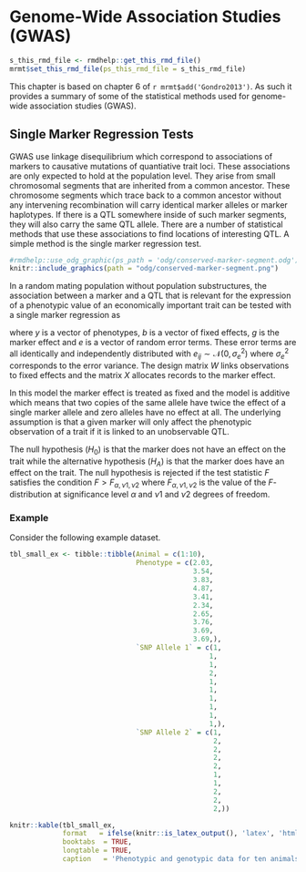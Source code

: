 # Genome-Wide Association Studies (GWAS) {#gwas}
```r
s_this_rmd_file <- rmdhelp::get_this_rmd_file()
mrmt$set_this_rmd_file(ps_this_rmd_file = s_this_rmd_file)
```

This chapter is based on chapter 6 of `r mrmt$add('Gondro2013')`. As such it provides a summary of some of the statistical methods used for genome-wide association studies (GWAS). 


## Single Marker Regression Tests
GWAS use linkage disequilibrium which correspond to associations of markers to causative mutations of quantiative trait loci. These associations are only expected to hold at the population level. They arise from small chromosomal segments that are inherited from a common ancestor. These chromosome segments which trace back to a common ancestor without any intervening recombination will carry identical marker alleles or marker haplotypes. If there is a QTL somewhere inside of such marker segments, they will also carry the same QTL allele. There are a number of statistical methods that use these associations to find locations of interesting QTL. A simple method is the single marker regression test. 

```r
#rmdhelp::use_odg_graphic(ps_path = 'odg/conserved-marker-segment.odg')
knitr::include_graphics(path = "odg/conserved-marker-segment.png")
```
 
In a random mating population without population substructures, the association between a marker and a QTL that is relevant for the expression of a phenotypic value of an economically important trait can be tested with a single marker regression as

\begin{equation}
y = Wb + Xg + e
\end{equation}

where $y$ is a vector of phenotypes, $b$ is a vector of fixed effects, $g$ is the marker effect and $e$ is a vector of random error terms. These error terms are all identically and independently distributed with $e_{ij} \sim \mathcal{N}(0, \sigma_e^2)$ where $\sigma_e^2$ corresponds to the error variance. The design matrix $W$ links observations to fixed effects and the matrix $X$ allocates records to the marker effect.

In this model the marker effect is treated as fixed and the model is additive which means that two copies of the same allele have twice the effect of a single marker allele and zero alleles have no effect at all. The underlying assumption is that a given marker will only affect the phenotypic observation of a trait if it is linked to an unobservable QTL. 

The null hypothesis ($H_0$) is that the marker does not have an effect on the trait while the alternative hypothesis ($H_A$) is that the marker does have an effect on the trait. The null hypothesis is rejected if the test statistic $F$ satisfies the condition $F > F_{\alpha, \nu1,\nu2}$ where $F_{\alpha, \nu1,\nu2}$ is the value of the $F$-distribution at significance level $\alpha$ and $\nu1$ and $\nu2$ degrees of freedom.

### Example
Consider the following example dataset.

```r
tbl_small_ex <- tibble::tibble(Animal = c(1:10),
                               Phenotype = c(2.03, 
                                             3.54,
                                             3.83,
                                             4.87,
                                             3.41,
                                             2.34,
                                             2.65,
                                             3.76,
                                             3.69,
                                             3.69,),
                               `SNP Allele 1` = c(1,
                                                 1,
                                                 1,
                                                 2,
                                                 1,
                                                 1,
                                                 1,
                                                 1,
                                                 1,
                                                 1,),
                               `SNP Allele 2` = c(1,
                                                  2,
                                                  2,
                                                  2,
                                                  2,
                                                  1,
                                                  1,
                                                  2,
                                                  2,
                                                  2,))

knitr::kable(tbl_small_ex,
             format   = ifelse(knitr::is_latex_output(), 'latex', 'html'),
             booktabs  = TRUE,
             longtable = TRUE,
             caption   = 'Phenotypic and genotypic data for ten animals and one marker locus')
```

